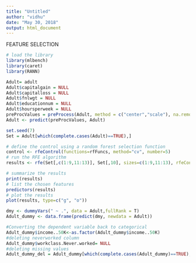 ```yaml
---
title: "Untitled"
author: "vidhu"
date: "May 30, 2018"
output: html_document
---
```


FEATURE SELECTION 

```r
# load the library
library(mlbench)
library(caret)
library(RANN)
```

```r
Adult= adult
Adult$capitalgain = NULL
Adult$capitalloss = NULL
Adult$fnlwgt = NULL
Adult$educationnum = NULL
Adult$hoursperweek = NULL
preProcValues = preProcess(Adult, method = c("center","scale"), na.remove = TRUE)
Adult <- predict(preProcValues, Adult)

```

```r
set.seed(7)
Set = Adult[which(complete.cases(Adult)==TRUE),]

# define the control using a random forest selection function
control <- rfeControl(functions=rfFuncs, method="cv", number=5)
# run the RFE algorithm
results <- rfe(Set[,c(1:9,11:13)], Set[,10], sizes=c(1:9,11:13), rfeControl=control)
```

```r
# summarize the results
print(results)
# list the chosen features
predictors(results)
# plot the results
plot(results, type=c("g", "o"))

```



```r
dmy <- dummyVars(" ~ .", data = Adult,fullRank = T)
Adult_dummy <- data.frame(predict(dmy, newdata = Adult))

#Converting the dependent variable back to categorical
Adult_dummy$income..50K<-as.factor(Adult_dummy$income..50K)
#deleting neverworked column
Adult_dummy$workclass.Never.worked= NULL
#deleting missing values
Adult_dummy_del = Adult_dummy[which(complete.cases(Adult_dummy)==TRUE),]
```
